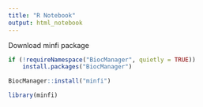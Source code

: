 ```yaml
---
title: "R Notebook"
output: html_notebook
---
```

Download minfi package
```r
if (!requireNamespace("BiocManager", quietly = TRUE))
    install.packages("BiocManager")

BiocManager::install("minfi")
```
```r
library(minfi)
```



